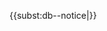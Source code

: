 {{<includeonly>subst:</includeonly>db-{{{2}}}-notice|{{{1}}}}}<!-- Template:Db-csd-notice-custom --><noinclude>
{{documentation}}</noinclude>